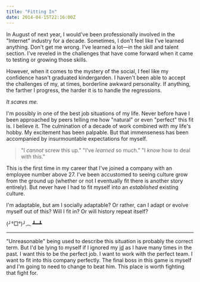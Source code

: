 ```yaml
---
title: "Fitting In"
date: 2014-04-15T22:16:00Z
---
```


In August of next year, I would've been professionally involved in the "Internet" industry for a decade. Sometimes, I don't feel like I've learned anything. Don't get me wrong. I've learned a lot—in the skill and talent section. I've reveled in the challenges that have come forward when it came to testing or growing those skills.

However, when it comes to the mystery of the social, I feel like my confidence hasn't graduated kindergarden. I haven't been able to accept the challenges of my, at times, borderline awkward personality. If anything, the farther I progress, the harder it is to handle the regressions.

_It scares me._

I'm possibly in one of the best job situations of my life. Never before have I been approached by peers telling me how "natural" or even "perfect" this fit is. I believe it. The culmination of a decade of work combined with my life's hobby. My excitement has been palpable. But that immenseness has been accompanied by insurmountable expectations for myself.

> "I _cannot_ screw this up."
> "I've _learned_ so much."
> "I _know_ how to deal with this."

This is the first time in my career that I've joined a company with an employee number above 27. I've been accustomed to seeing culture grow from the ground up (whether or not I eventually fit there is another story entirely). But never have I had to fit myself into an _established_ existing culture.

I'm adaptable, but am I socially adaptable? Or rather, can I adapt or evolve myself out of this? Will I fit in? Or will history repeat itself?

(╯°□°)╯︵ ┻━┻

---

"Unreasonable" being used to describe this situation is probably the correct term. But I'd be lying to myself if I ignored my [id][1] as I have many times in the past. I want this to be the perfect job. I want to work with the perfect team. I want to fit into this company perfectly. The final boss in this game is myself and I'm going to need to change to beat him. This place is worth fighting that fight for.

[1]: http://en.wikipedia.org/wiki/Id,_ego_and_super-ego
